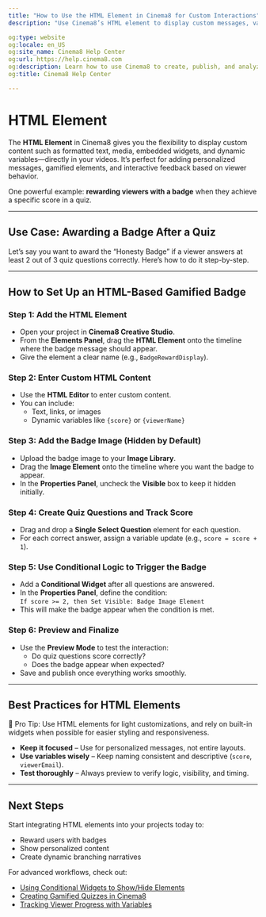 ---
title: "How to Use the HTML Element in Cinema8 for Custom Interactions"
description: "Use Cinema8’s HTML element to display custom messages, variables, or gamified experiences—like awarding badges when a viewer passes a quiz."

og:type: website
og:locale: en_US
og:site_name: Cinema8 Help Center
og:url: https://help.cinema8.com
og:description: Learn how to use Cinema8 to create, publish, and analyze interactive videos.
og:title: Cinema8 Help Center

---


# HTML Element

The **HTML Element** in Cinema8 gives you the flexibility to display custom content such as formatted text, media, embedded widgets, and dynamic variables—directly in your videos. It’s perfect for adding personalized messages, gamified elements, and interactive feedback based on viewer behavior.

One powerful example: **rewarding viewers with a badge** when they achieve a specific score in a quiz.

---

## Use Case: Awarding a Badge After a Quiz

Let’s say you want to award the “Honesty Badge” if a viewer answers at least 2 out of 3 quiz questions correctly. Here’s how to do it step-by-step.

---

## How to Set Up an HTML-Based Gamified Badge

<Steps>

### Step 1: Add the HTML Element

- Open your project in **Cinema8 Creative Studio**.
- From the **Elements Panel**, drag the **HTML Element** onto the timeline where the badge message should appear.
- Give the element a clear name (e.g., `BadgeRewardDisplay`).

### Step 2: Enter Custom HTML Content

- Use the **HTML Editor** to enter custom content.
- You can include:
  - Text, links, or images
  - Dynamic variables like `{score}` or `{viewerName}`

### Step 3: Add the Badge Image (Hidden by Default)

- Upload the badge image to your **Image Library**.
- Drag the **Image Element** onto the timeline where you want the badge to appear.
- In the **Properties Panel**, uncheck the **Visible** box to keep it hidden initially.

### Step 4: Create Quiz Questions and Track Score

- Drag and drop a **Single Select Question** element for each question.
- For each correct answer, assign a variable update (e.g., `score = score + 1`).

### Step 5: Use Conditional Logic to Trigger the Badge

- Add a **Conditional Widget** after all questions are answered.
- In the **Properties Panel**, define the condition:  
  `If score >= 2, then Set Visible: Badge Image Element`
- This will make the badge appear when the condition is met.

### Step 6: Preview and Finalize

- Use the **Preview Mode** to test the interaction:
  - Do quiz questions score correctly?
  - Does the badge appear when expected?
- Save and publish once everything works smoothly.

</Steps>

---

## Best Practices for HTML Elements

<Callout type="info">
🎯 Pro Tip: Use HTML elements for light customizations, and rely on built-in widgets when possible for easier styling and responsiveness.
</Callout>

- **Keep it focused** – Use for personalized messages, not entire layouts.
- **Use variables wisely** – Keep naming consistent and descriptive (`score`, `viewerEmail`).
- **Test thoroughly** – Always preview to verify logic, visibility, and timing.

---

## Next Steps

Start integrating HTML elements into your projects today to:

- Reward users with badges
- Show personalized content
- Create dynamic branching narratives

For advanced workflows, check out:

- [Using Conditional Widgets to Show/Hide Elements](#)
- [Creating Gamified Quizzes in Cinema8](#)
- [Tracking Viewer Progress with Variables](#)
